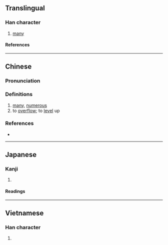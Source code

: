 {{also|沵}}
{{character info}}
==Translingual==

===Han character===
{{Han char|rn=85|rad=水|as=14|sn=17|four=31127|canj=EMFB|ids=⿰氵爾}}

# [[many]]

====References====
{{Han ref|kx=0655.210|dkj=18482|dj=1065.190|hdz=31766.080|uh=6FD4}}

----

==Chinese==
{{zh-forms}}

===Pronunciation===
{{zh-pron
|m=mǐ
|c=mei4,mei5
|mn=lé
|mc=y
|oc=y
|ma=
|cat=det,v
}}

===Definitions===
{{zh-hanzi}}

# [[many]], [[numerous]]
# to [[overflow]]; to [[level]] up

===References===
*{{R:yue:Hanzi}}

----

==Japanese==

===Kanji===
{{ja-kanji|grade=|rs=水14}}

# {{rfdef|ja|sort=水14}}

====Readings====
{{ja-readings
|on=でい, ない
}}

----

==Vietnamese==

===Han character===
{{vi-readings|rs=水14|reading=nhễ, nhẫy}}

# {{rfdef|vi|sort=水14}}